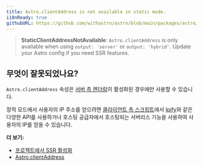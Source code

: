```yaml
---
title: Astro.clientAddress is not available in static mode.
i18nReady: true
githubURL: https://github.com/withastro/astro/blob/main/packages/astro/src/core/errors/errors-data.ts
---
```


> **StaticClientAddressNotAvailable**: `Astro.clientAddress` is only available when using `output: 'server'` or `output: 'hybrid'`. Update your Astro config if you need SSR features.

## 무엇이 잘못되었나요?

`Astro.clientAddress` 속성은 [서버 측 렌더링](/ko/guides/on-demand-rendering/)이 활성화된 경우에만 사용할 수 있습니다.

정적 모드에서 사용자의 IP 주소를 얻으려면 [클라이언트 측 스크립트](/ko/guides/client-side-scripts/)에서 [Ipify](https://www.ipify.org/)와 같은 다양한 API를 사용하거나 호스팅 공급자에서 호스팅되는 서버리스 기능을 사용하여 사용자의 IP를 얻을 수 있습니다.

**더 보기:**
-  [프로젝트에서 SSR 활성화](/ko/guides/on-demand-rendering/)
-  [Astro.clientAddress](/ko/reference/api-reference/#astroclientaddress)